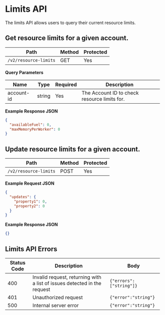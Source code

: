 # Limits API

The limits API allows users to query their current resource limits.

## Get resource limits for a given account.

| Path                  | Method | Protected |
| --------------------- | ------ | --------- |
| `/v2/resource-limits` | GET    | Yes       |

**Query Parameters**

| Name       | Type   | Required | Description                                  |
| ---------- | ------ | -------- | -------------------------------------------- |
| account-id | string | Yes      | The Account ID to check resource limits for. |

**Example Response JSON**

```json copy
{
  "availableFuel": 0,
  "maxMemoryPerWorker": 0
}
```

## Update resource limits for a given account.

| Path                  | Method | Protected |
| --------------------- | ------ | --------- |
| `/v2/resource-limits` | POST   | Yes       |

**Example Request JSON**

```json copy
{
  "updates": {
    "property1": 0,
    "property2": 0
  }
}
```

**Example Response JSON**

```json copy
{}
```

## Limits API Errors

| Status Code | Description                                                              | Body                    |
| ----------- | ------------------------------------------------------------------------ | ----------------------- |
| 400         | Invalid request, returning with a list of issues detected in the request | `{"errors":["string"]}` |
| 401         | Unauthorized request                                                     | `{"error":"string"}`    |
| 500         | Internal server error                                                    | `{"error":"string"}`    |
